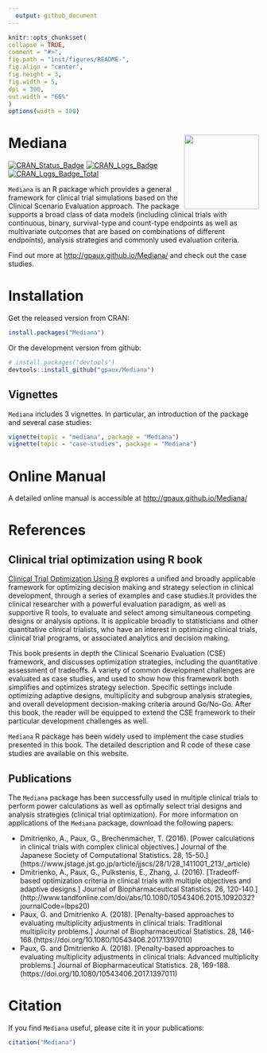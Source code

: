 ```yaml
---
  output: github_document
---
```

  
  <!-- README.md is generated from README.Rmd. Please edit that file -->
  
  ```r
knitr::opts_chunk$set(
  collapse = TRUE,
  comment = "#>",
  fig.path = "ìnst/figures/README-",
  fig.align = "center",
  fig.height = 3,
  fig.width = 5,
  dpi = 300,
  out.width = "66%"
)
options(width = 100)
```


# Mediana <img src="inst/figures/hexMediana.png" width = "150" align="right" />

[![CRAN_Status_Badge](http://www.r-pkg.org/badges/version/Mediana)](https://cran.r-project.org/package=Mediana) [![CRAN_Logs_Badge](http://cranlogs.r-pkg.org/badges/Mediana)](https://cran.r-project.org/package=Mediana)
[![CRAN_Logs_Badge_Total](http://cranlogs.r-pkg.org/badges/grand-total/Mediana)](https://cran.r-project.org/package=Mediana)

`Mediana` is an R package which provides a general framework for clinical trial simulations based on the Clinical Scenario Evaluation approach. The package supports a broad class of data models (including clinical trials with continuous, binary, survival-type and count-type endpoints as well as multivariate outcomes that are based on combinations of different endpoints), analysis strategies and commonly used evaluation criteria.

Find out more at [http://gpaux.github.io/Mediana/](http://gpaux.github.io/Mediana/) and check out the case studies.

# Installation

Get the released version from CRAN:
  
```r
install.packages("Mediana")
```

Or the development version from github:
  
```r
# install.packages("devtools")
devtools::install_github("gpaux/Mediana")
```

## Vignettes

`Mediana` includes 3 vignettes. In particular, an introduction of the package and several case studies:

```r
vignette(topic = "mediana", package = "Mediana")
vignette(topic = "case-studies", package = "Mediana")
```

# Online Manual

A detailed online manual is accessible at [http://gpaux.github.io/Mediana/](http://gpaux.github.io/Mediana/)

# References

## Clinical trial optimization using R book

[Clinical Trial Optimization Using R](https://www.crcpress.com/Clinical-Trial-Optimization-using-R/Dmitrienko/p/book/9781498735070) explores a unified and broadly applicable framework for optimizing decision making and strategy selection in clinical development, through a series of examples and case studies.It provides the clinical researcher with a powerful evaluation paradigm, as well as supportive R tools, to evaluate and select among simultaneous competing designs or analysis options. It is applicable broadly to statisticians and other quantitative clinical trialists, who have an interest in optimizing clinical trials, clinical trial programs, or associated analytics and decision making.

This book presents in depth the Clinical Scenario Evaluation (CSE) framework, and discusses optimization strategies, including the quantitative assessment of tradeoffs. A variety of common development challenges are evaluated as case studies, and used to show how this framework both simplifies and optimizes strategy selection. Specific settings include optimizing adaptive designs, multiplicity and subgroup analysis strategies, and overall development decision-making criteria around Go/No-Go. After this book, the reader will be equipped to extend the CSE framework to their particular development challenges as well.

`Mediana` R package has been widely used to implement the case studies presented in this book. The detailed description and R code of these case studies are available on this website.

## Publications

The `Mediana` package has been successfully used in multiple clinical trials to perform power calculations as well as optimally select trial designs and analysis strategies (clinical trial optimization). For more information on applications of the `Mediana` package, download the following papers:
  
- Dmitrienko, A., Paux, G., Brechenmacher, T. (2016). [Power calculations in clinical trials with complex clinical objectives.] Journal of the Japanese Society of Computational Statistics. 28, 15-50.](https://www.jstage.jst.go.jp/article/jjscs/28/1/28_1411001_213/_article)
- Dmitrienko, A., Paux, G., Pulkstenis, E., Zhang, J. (2016). [Tradeoff-based optimization criteria in clinical trials with multiple objectives and adaptive designs.] Journal of Biopharmaceutical Statistics. 26, 120-140.](http://www.tandfonline.com/doi/abs/10.1080/10543406.2015.1092032?journalCode=lbps20)
- Paux, G. and Dmitrienko A. (2018). [Penalty-based approaches to evaluating multiplicity adjustments in clinical trials: Traditional multiplicity problems.] Journal of Biopharmaceutical Statistics. 28, 146-168.(https://doi.org/10.1080/10543406.2017.1397010)
- Paux, G. and Dmitrienko A. (2018). [Penalty-based approaches to evaluating multiplicity adjustments in clinical trials: Advanced multiplicity problems.] Journal of Biopharmaceutical Statistics. 28, 169-188.(https://doi.org/10.1080/10543406.2017.1397011)

# Citation

If you find `Mediana` useful, please cite it in your publications:
  
```r
citation("Mediana")
```
